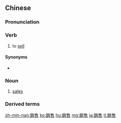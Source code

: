 {{also|销售}}
==Chinese==
{{zh-forms|s=销售}}

===Pronunciation===
{{zh-pron
|m=xiāoshòu
|c=siu1 sau6
|h=pfs=sêu-su
|mn=siau-siū/qz,twv,xm,zz:siau-siû
|cat=v,n
}}

===Verb===
{{zh-verb}}

# to [[sell]]

====Synonyms====
* {{zh-l|出售}}

===Noun===
{{zh-noun}}

# [[sales]]
#: {{zh-x|銷售 團隊|'''sales''' team}}

===Derived terms===
{{zh-der|銷售額}}

{{zh-cat|Advanced}}

[[zh-min-nan:銷售]]
[[ko:銷售]]
[[hu:銷售]]
[[mg:銷售]]
[[ja:銷售]]
[[tl:銷售]]